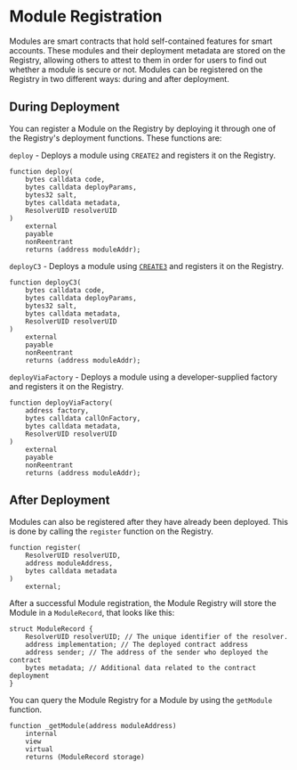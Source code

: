 # Module Registration

Modules are smart contracts that hold self-contained features for smart accounts. These modules and their deployment metadata are stored on the Registry, allowing others to attest to them in order for users to find out whether a module is secure or not. Modules can be registered on the Registry in two different ways: during and after deployment.

## During Deployment

You can register a Module on the Registry by deploying it through one of the Registry's deployment functions. These functions are:

`deploy` - Deploys a module using `CREATE2` and registers it on the Registry.

```solidity
function deploy(
    bytes calldata code,
    bytes calldata deployParams,
    bytes32 salt,
    bytes calldata metadata,
    ResolverUID resolverUID
)
    external
    payable
    nonReentrant
    returns (address moduleAddr);
```

`deployC3` - Deploys a module using [`CREATE3`](https://github.com/0xsequence/create3) and registers it on the Registry.

```solidity
function deployC3(
    bytes calldata code,
    bytes calldata deployParams,
    bytes32 salt,
    bytes calldata metadata,
    ResolverUID resolverUID
)
    external
    payable
    nonReentrant
    returns (address moduleAddr);
```

`deployViaFactory` - Deploys a module using a developer-supplied factory and registers it on the Registry.

```solidity
function deployViaFactory(
    address factory,
    bytes calldata callOnFactory,
    bytes calldata metadata,
    ResolverUID resolverUID
)
    external
    payable
    nonReentrant
    returns (address moduleAddr);
```

## After Deployment

Modules can also be registered after they have already been deployed. This is done by calling the `register` function on the Registry.

```solidity
function register(
    ResolverUID resolverUID,
    address moduleAddress,
    bytes calldata metadata
)
    external;
```

After a successful Module registration, the Module Registry will store the Module in a `ModuleRecord`, that looks like this:

```solidity
struct ModuleRecord {
    ResolverUID resolverUID; // The unique identifier of the resolver.
    address implementation; // The deployed contract address
    address sender; // The address of the sender who deployed the contract
    bytes metadata; // Additional data related to the contract deployment
}
```

You can query the Module Registry for a Module by using the `getModule` function.

```solidity
function _getModule(address moduleAddress)
    internal
    view
    virtual
    returns (ModuleRecord storage)
```
